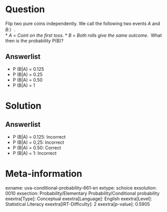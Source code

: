 Question
========

Flip two pure coins independently. We call the following two events *A* and *B*:）. \
* *A* = *Coint on the first toss*.
* *B* = *Both rolls give the same outcome*. \ What then is the probability P(B)?

Answerlist
----------

* P (B|A) = 0.125
* P (B|A) = 0.25
* P (B|A) = 0.50
* P (B|A) = 1

Solution
========

Answerlist
----------

* P (B|A) = 0.125: Incorrect
* P (B|A) = 0,25: Incorrect
* P (B|A) = 0.50: Correct
* P (B|A) = 1: Incorrect

Meta-information
================
exname: uva-conditional-probability-661-en
extype: schoice
exsolution: 0010
exsection: Probability/Elementary Probability/Conditional probability
exextra[Type]: Conceptual
exextra[Language]: English
exextra[Level]: Statistical Literacy
exextra[IRT-Difficulty]: 2
exextra[p-value]: 0.5905
